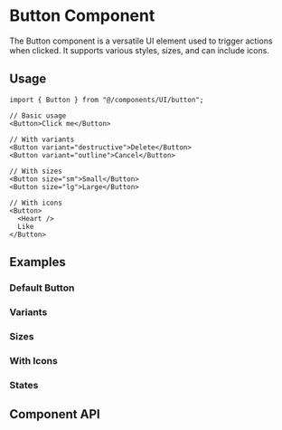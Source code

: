 
<Meta title="UI/Button/Documentation" of={ButtonStories} />

# Button Component

The Button component is a versatile UI element used to trigger actions when clicked.
It supports various styles, sizes, and can include icons.

## Usage

```tsx
import { Button } from "@/components/UI/button";

// Basic usage
<Button>Click me</Button>

// With variants
<Button variant="destructive">Delete</Button>
<Button variant="outline">Cancel</Button>

// With sizes
<Button size="sm">Small</Button>
<Button size="lg">Large</Button>

// With icons
<Button>
  <Heart />
  Like
</Button>
```

## Examples

### Default Button

<Canvas of={ButtonStories.Default} />

### Variants

<Canvas of={ButtonStories.Destructive} />
<Canvas of={ButtonStories.Outline} />
<Canvas of={ButtonStories.Secondary} />
<Canvas of={ButtonStories.Ghost} />
<Canvas of={ButtonStories.Link} />

### Sizes

<Canvas of={ButtonStories.Small} />
<Canvas of={ButtonStories.Large} />

### With Icons

<Canvas of={ButtonStories.WithIcon} />
<Canvas of={ButtonStories.IconRight} />
<Canvas of={ButtonStories.IconOnly} />

### States

<Canvas of={ButtonStories.Disabled} />
<Canvas of={ButtonStories.Loading} />

## Component API

<Controls />
